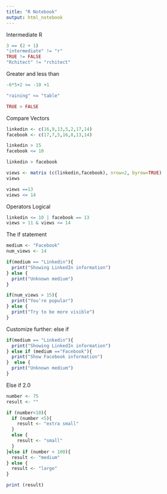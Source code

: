 ```yaml
---
title: "R Notebook"
output: html_notebook
---
```


Intermediate R

```r

3 == (2 + 1)
"intermediate" != "r"
TRUE != FALSE
"Rchitect" != "rchitect"

```
Greater and less than

```r
-6*5+2 >= -10 +1

"raining" <= "table"

TRUE > FALSE
```
Compare Vectors

```r
linkedin <- c(16,9,13,5,2,17,14)
facebook <- c(17,7,5,16,8,13,14)

linkedin > 15
facebook <= 10

linkedin > facebook

views <- matrix (c(linkedin,facebook), nrow=2, byrow=TRUE)
views

views ==13
views <= 14

```
Operators Logical

```r
linkedin <= 10 | facebook == 13
views > 11 & views <= 14
```
The if statement

```r
medium <- "Facebook"
num_views <- 14

if(medium == "Linkedin"){
  print("Showing LinkedIn information")
} else {
  print("Unknown medium")
}

if(num_views > 15){
  print("You're popular")
} else {
  print("Try to be more visible")
}


```
Customize further: else if

```r

if(medium == "Linkedin"){
  print("Showing LinkedIn information")
} else if (medium =="Facebook"){
  print("Show Facebook information")
}  else {
  print("Unknown medium")
}

```
Else if 2.0

```r
number <- 75
result <- ""

if (number<10){
  if (number <5){
    result <- "extra small"
  }
  else {
    result <- "small"
  }
}else if (number < 100){
  result <- "medium"
} else {
  result <- "large"
}

print (result)

```

